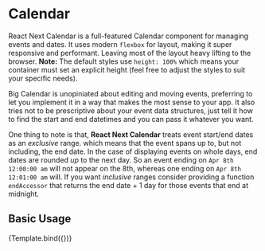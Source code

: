

<Meta title="Core/Basic usage" component={Calendar} />


# Calendar

React Next Calendar is a full-featured Calendar component for managing events
and dates. It uses modern `flexbox` for layout, making it super responsive and
performant. Leaving most of the layout heavy lifting to the browser.
**Note:** The default styles use `height: 100%` which means your container
must set an explicit height (feel free to adjust the styles to suit your
specific needs).

Big Calendar is unopiniated about editing and moving events, preferring to let
you implement it in a way that makes the most sense to your app. It also tries
not to be prescriptive about your event data structures, just tell it how to
find the start and end datetimes and you can pass it whatever you want.

One thing to note is that, **React Next Calendar** treats event start/end dates
as an _exclusive_ range. which means that the event spans up to, but not
including, the end date. In the case of displaying events on whole days, end
dates are rounded _up_ to the next day. So an event ending on
`Apr 8th 12:00:00 am` will not appear on the 8th, whereas one ending on
`Apr 8th 12:01:00 am` will. If you want _inclusive_ ranges consider providing
a function `endAccessor` that returns the end date + 1 day for those events
that end at midnight.

## Basic Usage

<Canvas>
  <Story
    // id="core-basic-usage--page"
    name="Basic usage"
    argTypes={{
      events: { table: { disable: true } },
      onSelectEvent: { table: { disable: true } },
      selectable: {
        description: 'Allows mouse selection of ranges of dates/times',
        defaultValue: false,
        table: {
          defaultValue: {
            summary: 'false',
          },
        },
        control: { type: 'boolean' },
      },
      popup: {
        description:
          'Show truncated events in an overlay when you click the "+_x_ more" link',
        defaultValue: true,
        table: {
          defaultValue: {
            summary: 'true',
          },
        },
        control: { type: 'boolean' },
      },
      toolbar: {
        description: 'Determines whether the toolbar is displayed',
        defaultValue: true,
        table: {
          defaultValue: {
            summary: 'true',
          },
        },
        control: { type: 'boolean' },
      },
      showMultiDayTimes: {
        description:
          'Support to show multi-day events with specific start and end times in the main time grid (rather than in the all day header)',
        defaultValue: false,
        table: {
          defaultValue: {
            summary: 'false',
          },
        },
        control: { type: 'boolean' },
      },
      rtl: {
        description:
          'Support to show multi-day events with specific start and end times in the main time grid (rather than in the all day header)',
        defaultValue: false,
        table: {
          defaultValue: {
            summary: 'false',
          },
        },
        control: { type: 'boolean' },
      },
      step: {
        description:
          'Determines the selectable time increments in week and day views, in minutes',
        defaultValue: 30,
        table: {
          defaultValue: {
            summary: 30,
          },
        },
        control: { type: 'number', min: 1, max: 720 },
      },
      timeslots: {
        description:
          'The number of slots per "section" in the time grid views. Adjust with `step` to change the default of 1 hour long groups, with 30 minute slots',
        defaultValue: 2,
        table: {
          defaultValue: {
            summary: 2,
          },
        },
        control: { type: 'number', min: 1, max: 720 },
      },
      dayLayoutAlgorithm: {
        name: 'dayLayoutAlgorithm',
        description: 'A day event layout(arrangement) algorithm',
        type: { name: 'enum' },
        defaultValue: 'overlap',
        table: {
          defaultValue: {
            summary: 'overlap',
          },
        },
        control: {
          type: 'select',
          options: { Overlap: 'overlap', 'Without overlap': 'no-overlap' },
        },
      },
      culture: {
        description: 'Specify a specific culture code for the Calendar',
        defaultValue: 'en',
        control: { type: 'text' },
      },
    }}
    args={{
      popup: true,
      events: demoEvents,
      onSelectEvent: action('event selected'),
    }}
  >
    {Template.bind({})}
  </Story>
</Canvas>
